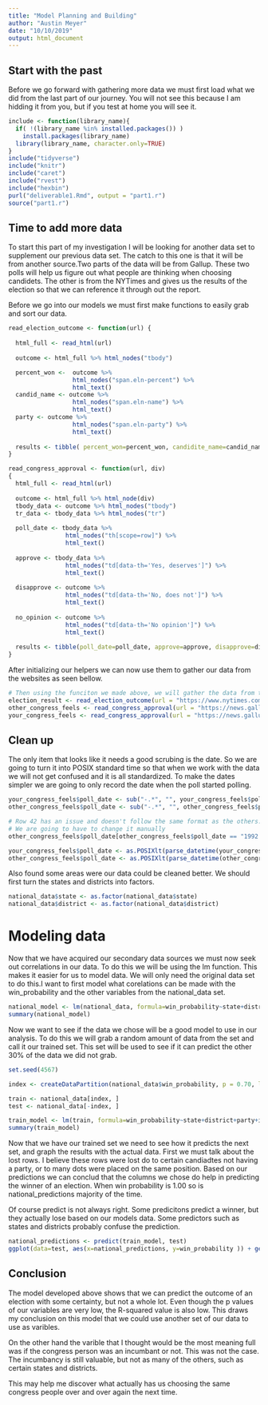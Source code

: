 ```yaml
---
title: "Model Planning and Building"
author: "Austin Meyer"
date: "10/10/2019"
output: html_document
---
```


## Start with the past
  
  Before we go forward with gathering more data we must first load what we did from the last part of our journey. You will not see this because I am hidding it from you, but if you test at home you will see it.
  
```r
include <- function(library_name){
  if( !(library_name %in% installed.packages()) )
    install.packages(library_name) 
  library(library_name, character.only=TRUE)
}
include("tidyverse")
include("knitr")
include("caret")
include("rvest")
include("hexbin")
purl("deliverable1.Rmd", output = "part1.r")
source("part1.r")
```

## Time to add more data

  To start this part of my investigation I will be looking for another data set to supplement our previous data set. The catch to this one is that it will be from another source.Two parts of the data will be from Gallup. These two polls will help us figure out what people are thinking when choosing candidets. The other is from the NYTimes and gives us the results of the election so that we can reference it through out the report.
  
  Before we go into our models we must first make functions to easily grab and sort our data.
  
```r
read_election_outcome <- function(url) {
  
  html_full <- read_html(url)
  
  outcome <- html_full %>% html_nodes("tbody")

  percent_won <-  outcome %>%
                  html_nodes("span.eln-percent") %>%
                  html_text()
  candid_name <- outcome %>%
                  html_nodes("span.eln-name") %>%
                  html_text()
  party <- outcome %>%
                  html_nodes("span.eln-party") %>%
                  html_text()
  
  results <- tibble( percent_won=percent_won, candidite_name=candid_name, party=party)
}

read_congress_approval <- function(url, div)
{
  html_full <- read_html(url)
  
  outcome <- html_full %>% html_node(div)
  tbody_data <- outcome %>% html_nodes("tbody")
  tr_data <- tbody_data %>% html_nodes("tr")
  
  poll_date <- tbody_data %>%
                html_nodes("th[scope=row]") %>%
                html_text()
  
  approve <- tbody_data %>%
                html_nodes("td[data-th='Yes, deserves']") %>%
                html_text()
  
  disapprove <- outcome %>%
                html_nodes("td[data-th='No, does not']") %>%
                html_text()
  
  no_opinion <- outcome %>%
                html_nodes("td[data-th='No opinion']") %>%
                html_text()
  
  results <- tibble(poll_date=poll_date, approve=approve, disapprove=disapprove, no_opinion=no_opinion)
}

```

  After initializing our helpers we can now use them to gather our data from the websites as seen bellow.

```r
# Then using the funciton we made above, we will gather the data from the website.
election_result <- read_election_outcome(url = "https://www.nytimes.com/interactive/2018/11/06/us/elections/results-house-elections.html")
other_congress_feels <- read_congress_approval(url = "https://news.gallup.com/poll/1600/congress-public.aspx", div = "div#ite-235073")
your_congress_feels <- read_congress_approval(url = "https://news.gallup.com/poll/1600/congress-public.aspx", div = "div#ite-235070")
```

## Clean up

  The only item that looks like it needs a good scrubing is the date. So we are going to turn it into POSIX standard time so that when we work with the data we will not get confused and it is all standardized. To make the dates simpler we are going to only record the date when the poll started polling.
  
```r
your_congress_feels$poll_date <- sub("-.*", "", your_congress_feels$poll_date)
other_congress_feels$poll_date <- sub("-.*", "", other_congress_feels$poll_date)

# Row 42 has an issue and doesn't follow the same format as the others.
# We are going to have to change it manually
other_congress_feels$poll_date[other_congress_feels$poll_date == "1992 Jul 31 Aug 2"] <- strtrim("1992 Jul 31 Aug 2", nchar("1992 Jul 31 Aug 2")-6)

your_congress_feels$poll_date <- as.POSIXlt(parse_datetime(your_congress_feels$poll_date, format="%Y %b %d", locale = locale("en")))
other_congress_feels$poll_date <- as.POSIXlt(parse_datetime(other_congress_feels$poll_date, format="%Y %b %d", locale = locale("en")))
```

  Also found some areas were our data could be cleaned better. We should first turn the states and districts into factors.
```r
national_data$state <- as.factor(national_data$state)
national_data$district <- as.factor(national_data$district)
```

# Modeling data

  Now that we have acquired our secondary data sources we must now seek out correlations in our data. To do this we will be using the lm function. This makes it easier for us to model data. We will only need the original data set to do this.I want to first model what corelations can be made with the win_probability and the other variables from the national_data set.
  
```r
national_model <- lm(national_data, formula=win_probability~state+district+party+incumbent)
summary(national_model)
```
  Now we want to see if the data we chose will be a good model to use in our analysis. To do this we will grab a random amount of data from the set and call it our trained set. This set will be used to see if it can predict the other 30% of the data we did not grab. 

```r
set.seed(4567)

index <- createDataPartition(national_data$win_probability, p = 0.70, list=FALSE)

train <- national_data[index, ]
test <- national_data[-index, ]

train_model <- lm(train, formula=win_probability~state+district+party+incumbent)
summary(train_model)
```

  Now that we have our trained set we need to see how it predicts the next set, and graph the results with the actual data. First we must talk about the lost rows. I believe these rows were lost do to certain candiadtes not having a party, or to many dots were placed on the same position. 
  Based on our predictions we can conclud that the columns we chose do help in predicting the winner of an election. When win probability is 1.00 so is national_predictions majority of the time.
  
  Of course predict is not always right. Some predicitons predict a winner, but they actually lose based on our models data. Some predictors such as states and districts probably confuse the prediction.
  
```r
national_predictions <- predict(train_model, test)
ggplot(data=test, aes(x=national_predictions, y=win_probability )) + geom_point(alpha = 0.01)
```

## Conclusion

  The model developed above shows that we can predict the outcome of an election with some certainty, but not a whole lot. Even though the p values of our variables are very low, the R-squared value is also low. This draws my conclusion on this model that we could use another set of our data to use as varibles.
  
  On the other hand the varible that I thought would be the most meaning full was if the congress person was an incumbant or not. This was not the case. The incumbancy is still valuable, but not as many of the others, such as certain states and districts.
  
  This may help me discover what actually has us choosing the same congress people over and over again the next time.